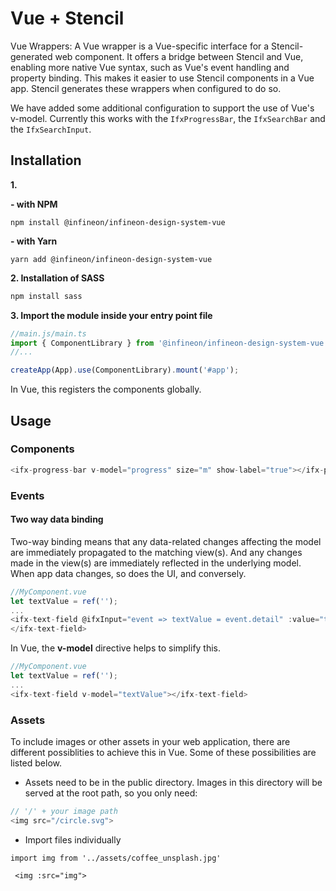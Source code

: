 
<Meta title="Setup & installation/Framework integration/Vue + Stencil" />

# Vue + Stencil

Vue Wrappers: A Vue wrapper is a Vue-specific interface for a Stencil-generated web component. It offers a bridge between Stencil and Vue, enabling more native Vue syntax, such as Vue's event handling and property binding. This makes it easier to use Stencil components in a Vue app. Stencil generates these wrappers when configured to do so.

We have added some additional configuration to support the use of Vue's v-model.
Currently this works with the `IfxProgressBar`, the `IfxSearchBar` and the `IfxSearchInput`.

## Installation

**1.**

**- with NPM**

`npm install @infineon/infineon-design-system-vue`

**- with Yarn**

`yarn add @infineon/infineon-design-system-vue`

**2. Installation of SASS**

```bash
npm install sass
```

**3. Import the module inside your entry point file**

```js
//main.js/main.ts
import { ComponentLibrary } from '@infineon/infineon-design-system-vue';
//...

createApp(App).use(ComponentLibrary).mount('#app');
```

In Vue, this registers the components globally.

## Usage

### Components

```js
<ifx-progress-bar v-model="progress" size="m" show-label="true"></ifx-progress-bar>
```

### Events

#### Two way data binding

Two-way binding means that any data-related changes affecting the model are immediately propagated to the matching view(s).
And any changes made in the view(s) are immediately reflected in the underlying model.
When app data changes, so does the UI, and conversely.

```js
//MyComponent.vue
let textValue = ref('');
...
<ifx-text-field @ifxInput="event => textValue = event.detail" :value="textValue">
</ifx-text-field>
```

In Vue, the <b>v-model</b> directive helps to simplify this.

```js
//MyComponent.vue
let textValue = ref('');
...
<ifx-text-field v-model="textValue"></ifx-text-field>
```

### Assets

To include images or other assets in your web application, there are different possiblities to achieve this in Vue.
Some of these possibilities are listed below.

* Assets need to be in the public directory.
  Images in this directory will be served at the root path, so you only need:

```js
// '/' + your image path
<img src="/circle.svg">
```

* Import files individually

```
import img from '../assets/coffee_unsplash.jpg'

 <img :src="img">
```
